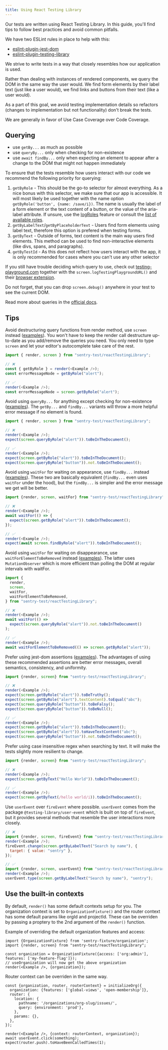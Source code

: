 ```yaml
---
title: Using React Testing Library
---
```


Our tests are written using React Testing Library. In this guide, you'll find tips to follow best practices and avoid common pitfalls.

We have two ESLint rules in place to help with this:

- [eslint-plugin-jest-dom](https://github.com/testing-library/eslint-plugin-jest-dom)
- [eslint-plugin-testing-library](https://github.com/testing-library/eslint-plugin-testing-library)

We strive to write tests in a way that closely resembles how our application is used.

Rather than dealing with instances of rendered components, we query the DOM in the same way the user would.
We find form elements by their label text (just like a user would), we find links and buttons from their text (like a user would).

As a part of this goal, we avoid testing implementation details so refactors (changes to implementation but not functionality) don't break the tests.

We are generally in favor of Use Case Coverage over Code Coverage.

## Querying

- use `getBy...` as much as possible
- use `queryBy...` only when checking for non-existence
- use `await findBy...` only when expecting an element to appear after a change to the DOM that might not happen immediately

To ensure that the tests resemble how users interact with our code we recommend the following priority for querying:

1. `getByRole` - This should be the go-to selector for almost everything. As a nice bonus with this selector, we make sure that our app is accessible. It will most likely be used together with the name option `getByRole('button', {name: /save/i})`. The name is usually the label of a form element or the text content of a button, or the value of the aria-label attribute. If unsure, use the [logRoles](https://testing-library.com/docs/dom-testing-library/api-accessibility/#logroles) feature or consult the [list of available roles](https://developer.mozilla.org/en-US/docs/Web/Accessibility/ARIA/ARIA_Techniques#roles).
2. `getByLabelText`/`getByPlaceholderText` - Users find form elements using label text, therefore this option is prefered when testing forms.
3. `getByText` - Outside of forms, text content is the main way users find elements. This method can be used to find non-interactive elements (like divs, spans, and paragraphs).
4. `getByTestId` - As this does not reflect how users interact with the app, it is only recommended for cases where you can't use any other selector

If you still have trouble deciding which query to use, check out [testing-playground.com](https://testing-playground.com/) together with the `screen.logTestingPlaygroundURL()` and their [browser extension](https://chrome.google.com/webstore/detail/testing-playground/hejbmebodbijjdhflfknehhcgaklhano).

Do not forget, that you can drop `screen.debug()` anywhere in your test to see the current DOM.

Read more about queries in the [official docs](https://testing-library.com/docs/queries/about/).

## Tips

Avoid destructuring query functions from render method, use `screen` instead ([examples](https://github.com/getsentry/sentry/pull/29312)).
You won't have to keep the render call destructure up-to-date as you add/remove the queries you need. You only need to type `screen` and let your editor's autocomplete take care of the rest.

```javascript
import { render, screen } from "sentry-test/reactTestingLibrary";

// ❌
const { getByRole } = render(<Example />);
const errorMessageNode = getByRole("alert");

// ✅
render(<Example />);
const errorMessageNode = screen.getByRole("alert");
```

Avoid using `queryBy...` for anything except checking for non-existence ([examples](https://github.com/getsentry/sentry/pull/29517)).
The `getBy...` and `findBy...` variants will throw a more helpful error message if no element is found.

```javascript
import { render, screen } from "sentry-test/reactTestingLibrary";

// ❌
render(<Example />);
expect(screen.queryByRole("alert")).toBeInTheDocument();

// ✅
render(<Example />);
expect(screen.getByRole("alert")).toBeInTheDocument();
expect(screen.queryByRole("button")).not.toBeInTheDocument();
```

Avoid using `waitFor` for waiting on appearance, use `findBy...` instead ([examples](https://github.com/getsentry/sentry/pull/29544)).
These two are basically equivalent (`findBy...` even uses `waitFor` under the hood), but the `findBy...` is simpler and the error message we get will be better.

```javascript
import {render, screen, waitFor} from "sentry-test/reactTestingLibrary";

// ❌
render(<Example />);
await waitFor(() => {
  expect(screen.getByRole("alert")).toBeInTheDocument();
});

// ✅
render(<Example />);
expect(await screen.findByRole("alert")).toBeInTheDocument();
```

Avoid using `waitFor` for waiting on disappearance, use `waitForElementToBeRemoved` instead ([examples](https://github.com/getsentry/sentry/pull/29547)).
The latter uses `MutationObserver` which is more efficient than polling the DOM at regular intervals with waitFor.

```javascript
import {
  render,
  screen,
  waitFor,
  waitForElementToBeRemoved,
} from "sentry-test/reactTestingLibrary";

// ❌
render(<Example />);
await waitFor(() =>
  expect(screen.queryByRole("alert")).not.toBeInTheDocument()
);

// ✅
render(<Example />);
await waitForElementToBeRemoved(() => screen.getByRole("alert"));
```

Prefer using jest-dom assertions ([examples](https://github.com/getsentry/sentry/pull/29508)). The advantages of using these recommended assertions are better error messages, overall semantics, consistency, and uniformity.

```javascript
import {render, screen} from "sentry-test/reactTestingLibrary";

// ❌
render(<Example />);
expect(screen.getByRole("alert")).toBeTruthy();
expect(screen.getByRole("alert").textContent).toEqual("abc");
expect(screen.queryByRole("button")).toBeFalsy();
expect(screen.queryByRole("button")).toBeNull();

// ✅
render(<Example />);
expect(screen.getByRole("alert")).toBeInTheDocument();
expect(screen.getByRole("alert")).toHaveTextContent("abc");
expect(screen.queryByRole("button")).not.toBeInTheDocument();
```

Prefer using case insensitive regex when searching by text. It will make the tests slightly more resilient to change.

```javascript
import {render, screen} from "sentry-test/reactTestingLibrary";

// ❌
render(<Example />);
expect(screen.getByText("Hello World")).toBeInTheDocument();

// ✅
render(<Example />);
expect(screen.getByText(/hello world/i)).toBeInTheDocument();
```

Use `userEvent` over `fireEvent` where possible.
`userEvent` comes from the package `@testing-library/user-event` which is built on top of `fireEvent`, but it provides several methods that resemble the user interactions more closely.

```javascript
// ❌
import {render, screen, fireEvent} from "sentry-test/reactTestingLibrary";
render(<Example />);
fireEvent.change(screen.getByLabelText("Search by name"), {
  target: { value: "sentry" },
});

// ✅
import {render, screen, userEvent} from "sentry-test/reactTestingLibrary";
render(<Example />);
userEvent.type(screen.getByLabelText("Search by name"), "sentry");
```

## Use the built-in contexts
By default, `render()` has some default contexts setup for you. The organization context is set to `OrganizationFixture()` and the router context has some default params like orgId and projectId. These can be overriden by passing a proptery to the 2nd argument of the `render()` function.

Example of overriding the default organization features and access:
```tsx
import {OrganizationFixture} from 'sentry-fixture/organization';
import {render, screen} from "sentry-test/reactTestingLibrary";

const organization = OrganizationFixture({access: ['org:admin'], features: ['my-feature-flag']});
// useOrganization will now get the above organization
render(<Example />, {organization});
```

Router context can be overriden in the same way.

```tsx
const {organization, router, routerContext} = initializeOrg({
  organization: {features: ['global-views', 'open-membership']},
  router: {
    location: {
      pathname: '/organizations/org-slug/issues/',
      query: {environment: 'prod'},
    },
    params: {},
  },
});

render(<Example />, {context: routerContext, organization});
await userEvent.click(something);
expect(router.push).toHaveBeenCalledTimes(1);
```


